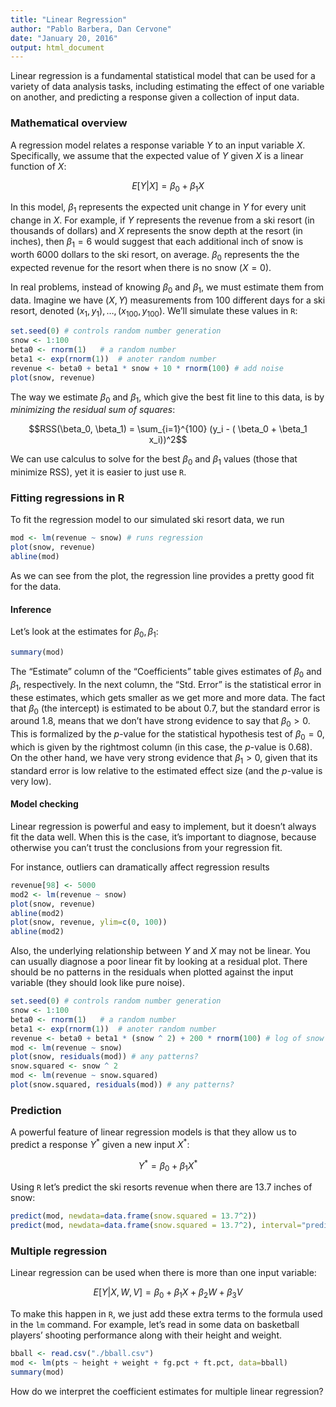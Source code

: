 ```yaml
---
title: "Linear Regression"
author: "Pablo Barbera, Dan Cervone"
date: "January 20, 2016"
output: html_document
---
```


Linear regression is a fundamental statistical model that can be used for a variety of data analysis tasks, including estimating the effect of one variable on another, and predicting a response given a collection of input data.

### Mathematical overview

A regression model relates a response variable $Y$ to an input variable $X$. Specifically, we assume that the expected value of $Y$ given $X$ is a linear function of $X$:

$$E[Y|X] = \beta_0 + \beta_1 X$$

In this model, $\beta_1$ represents the expected unit change in $Y$ for every unit change in $X$. For example, if $Y$ represents the revenue from a ski resort (in thousands of dollars) and $X$ represents the snow depth at the resort (in inches), then $\beta_1 = 6$ would suggest that each additional inch of snow is worth 6000 dollars to the ski resort, on average. $\beta_0$ represents the the expected revenue for the resort when there is no snow ($X = 0$). 

In real problems, instead of knowing $\beta_0$ and $\beta_1$, we must estimate them from data. Imagine we have $(X,Y)$ measurements from 100 different days for a ski resort, denoted $(x_1, y_1), \ldots, (x_{100}, y_{100})$. We'll simulate these values in `R`:

```r
set.seed(0) # controls random number generation
snow <- 1:100
beta0 <- rnorm(1)   # a random number
beta1 <- exp(rnorm(1))  # anoter random number
revenue <- beta0 + beta1 * snow + 10 * rnorm(100) # add noise
plot(snow, revenue)
```

The way we estimate $\beta_0$ and $\beta_1$, which give the best fit line to this data, is by *minimizing the residual sum of squares*:

$$RSS(\beta_0, \beta_1) = \sum_{i=1}^{100} (y_i - ( \beta_0 + \beta_1 x_i))^2$$

We can use calculus to solve for the best $\beta_0$ and $\beta_1$ values (those that minimize RSS), yet it is easier to just use `R`.

### Fitting regressions in R

To fit the regression model to our simulated ski resort data, we run

```r
mod <- lm(revenue ~ snow) # runs regression
plot(snow, revenue)
abline(mod)
```

As we can see from the plot, the regression line provides a pretty good fit for the data.

#### Inference

Let's look at the estimates for $\beta_0, \beta_1$:

```r
summary(mod)
```

The "Estimate" column of the "Coefficients" table gives estimates of $\beta_0$ and $\beta_1$, respectively. In the next column, the "Std. Error" is the statistical error in these estimates, which gets smaller as we get more and more data. The fact that $\beta_0$ (the intercept) is estimated to be about 0.7, but the standard error is around 1.8, means that we don't have strong evidence to say that $\beta_0 > 0$. This is formalized by the $p$-value for the statistical hypothesis test of $\beta_0 = 0$, which is given by the rightmost column (in this case, the $p$-value is 0.68). On the other hand, we have very strong evidence that $\beta_1 > 0$, given that its standard error is low relative to the estimated effect size (and the $p$-value is very low). 

#### Model checking

Linear regression is powerful and easy to implement, but it doesn't always fit the data well. When this is the case, it's important to diagnose, because otherwise you can't trust the conclusions from your regression fit. 

For instance, outliers can dramatically affect regression results

```r
revenue[98] <- 5000
mod2 <- lm(revenue ~ snow)
plot(snow, revenue)
abline(mod2)
plot(snow, revenue, ylim=c(0, 100))
abline(mod2)
```

Also, the underlying relationship between $Y$ and $X$ may not be linear. You can usually diagnose a poor linear fit by looking at a residual plot. There should be no patterns in the residuals when plotted against the input variable (they should look like pure noise). 


```r
set.seed(0) # controls random number generation
snow <- 1:100
beta0 <- rnorm(1)   # a random number
beta1 <- exp(rnorm(1))  # anoter random number
revenue <- beta0 + beta1 * (snow ^ 2) + 200 * rnorm(100) # log of snow
mod <- lm(revenue ~ snow)
plot(snow, residuals(mod)) # any patterns?
snow.squared <- snow ^ 2
mod <- lm(revenue ~ snow.squared)
plot(snow.squared, residuals(mod)) # any patterns?

```

### Prediction

A powerful feature of linear regression models is that they allow us to predict a response $Y^*$ given a new input $X^*$:

$$Y^* = \beta_0 + \beta_1 X^*$$

Using `R` let's predict the ski resorts revenue when there are 13.7 inches of snow:

```r
predict(mod, newdata=data.frame(snow.squared = 13.7^2))
predict(mod, newdata=data.frame(snow.squared = 13.7^2), interval="prediction")
```

### Multiple regression

Linear regression can be used when there is more than one input variable:

$$E[Y | X, W, V] = \beta_0 + \beta_1 X + \beta_2 W + \beta_3 V$$

To make this happen in `R`, we just add these extra terms to the formula used in the `lm` command. For example, let's read in some data on basketball players' shooting performance along with their height and weight. 

```r
bball <- read.csv("./bball.csv")
mod <- lm(pts ~ height + weight + fg.pct + ft.pct, data=bball)
summary(mod)
```

How do we interpret the coefficient estimates for multiple linear regression?